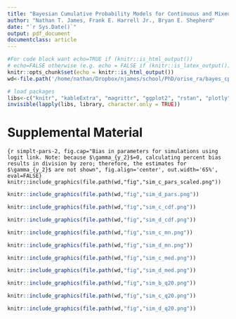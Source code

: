```yaml
---
title: "Bayesian Cumulative Probability Models for Continuous and Mixed Outcomes"
author: "Nathan T. James, Frank E. Harrell Jr., Bryan E. Shepherd"
date: "`r Sys.Date()`"
output: pdf_document
documentclass: article 
---
```


```r
#For code block want echo=TRUE if (knitr::is_html_output())
# echo=FALSE otherwise (e.g. echo = FALSE if (knitr::is_latex_output()))
knitr::opts_chunk$set(echo = knitr::is_html_output())
wd<-file.path('/home/nathan/Dropbox/njames/school/PhD/orise_ra/bayes_cpm/paper_Stats_in_Med/supp')

# load packages
libs<-c("knitr", "kableExtra", "magrittr", "ggplot2", "rstan", "plotly", "bayesplot", "ggExtra", "xtable")
invisible(lapply(libs, library, character.only = TRUE))
```

# Supplemental Material {-}

<!-- https://stackoverflow.com/questions/50223141/rmarkdown-bookdown-separate-figure-numbering-for-supplemental-section 
\beginsupplement -->

```{r simplt-pars-2, fig.cap="Bias in parameters for simulations using logit link. Note: because $\gamma_{y_2}$=0, calculating percent bias results in division by zero; therefore, the estimates for $\gamma_{y_2}$ are not shown", fig.align='center', out.width='65%', eval=FALSE}
knitr::include_graphics(file.path(wd,"fig","sim_c_pars_scaled.png"))
```


```r
knitr::include_graphics(file.path(wd,"fig","sim_d_pars.png"))
```


```r
knitr::include_graphics(file.path(wd,"fig","sim_c_cdf.png"))
```

```r
knitr::include_graphics(file.path(wd,"fig","sim_d_cdf.png"))
```

```r
knitr::include_graphics(file.path(wd,"fig","sim_c_mn.png"))
```

```r
knitr::include_graphics(file.path(wd,"fig","sim_d_mn.png"))
```


```r
knitr::include_graphics(file.path(wd,"fig","sim_c_med.png"))
```

```r
knitr::include_graphics(file.path(wd,"fig","sim_d_med.png"))
```

```r
knitr::include_graphics(file.path(wd,"fig","sim_b_q20.png"))
```

```r
knitr::include_graphics(file.path(wd,"fig","sim_c_q20.png"))
```

```r
knitr::include_graphics(file.path(wd,"fig","sim_d_q20.png"))
```
